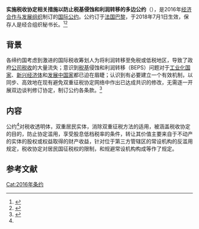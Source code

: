 {{Infobox treaty
|name=实施税收协定相关措施以防止税基侵蚀和利润转移的多边公约
|date_signed=2016年11月24日
|date_effective=2018年7月1日
|location_signed={{FRA}}[[巴黎|巴黎]]
|depositor=[[经济合作与发展组织|经合组织]]秘书长
|languages=英文、法文
|signatories=99
|parties=76（截至2022年6月）
}}

'''实施税收协定相关措施以防止税基侵蚀和利润转移的多边公约'''（{{lang-en|Multilateral Convention to Implement Tax Treaty Related Measures to Prevent Base Erosion and Profit Shifting}}），是2016年[[经济合作与发展组织|经济合作与发展组织]]制订的[[国际公约|国际公约]]。公约订于[[法国|法国]][[巴黎|巴黎]]，于2018年7月1日生效，保存人是经合组织秘书长。<ref>{{Cite web|title=Multilateral Convention to Implement Tax Treaty Related Measures to Prevent BEPS|url=http://www.oecd.org/tax/treaties/multilateral-convention-to-implement-tax-treaty-related-measures-to-prevent-beps.htm|publisher=OEDCD|language=en|accessdate=2021-01-19|archive-date=2017-07-30|archive-url=https://web.archive.org/web/20170730141136/http://www.oecd.org/tax/treaties/multilateral-convention-to-implement-tax-treaty-related-measures-to-prevent-beps.htm|dead-url=no}}</ref><ref>{{Cite web|title=实施税收协定相关措施以防止税基侵蚀和利润转移的多边公约（中文译本）|url=http://treaty.mfa.gov.cn/Treaty/web/detail1.jsp?objid=1531876000084|publisher=中华人民共和国条约数据库|language=zh-hans|accessdate=2021-01-19|archive-date=2021-10-14|archive-url=https://web.archive.org/web/20211014044021/http://treaty.mfa.gov.cn/Treaty/web/detail1.jsp?objid=1531876000084}}</ref>

== 背景 ==
各缔约国考虑到激进的国际税收筹划人为将利润转移至免税或低税地区，导致了政府[[公司税收|公司税收]]的大量流失；意识到[[税基|税基]]侵蚀和利润转移（BEPS）问题对于[[工业化国家|工业化国家]]、[[新兴经济体|新兴经济体]]和[[发展中国家|发展中国家]]都已迫在眉睫；认识到有必要建立一个有效机制，以同步、高效地在现有避免双重征税协定网络中作出已达成共识的修改，无需逐一开展双边谈判修订协定，制订公约各条款。<ref name=":0">{{Cite web|title=实施税收协定相关措施以防止税基侵蚀和利润转移的多边公约（中文译本）|url=http://treaty.mfa.gov.cn/tykfiles/20180718/1531876000084.pdf|publisher=中华人民共和国条约数据库|language=zh-hans|accessdate=2021-01-19|archive-date=2021-02-08|archive-url=https://web.archive.org/web/20210208135342/http://treaty.mfa.gov.cn/tykfiles/20180718/1531876000084.pdf|dead-url=no}}</ref>

== 内容 ==
公约<ref name=":0"/>对税收透明体，双重居民实体，消除双重征税方法的适用，被涵盖税收协定的目的，防止协定滥用，享受股息低档税率的条件，转让其价值主要来自于不动产的实体的股权或权益取得的财产收益，针对位于第三方管辖区的常设机构的反滥用规定，税收协定对居民国征税权的限制，和规避常设机构构成等作了规定。

== 参考文献 ==
{{reflist}}

[[Cat:2016年条约|Cat:2016年条约]]